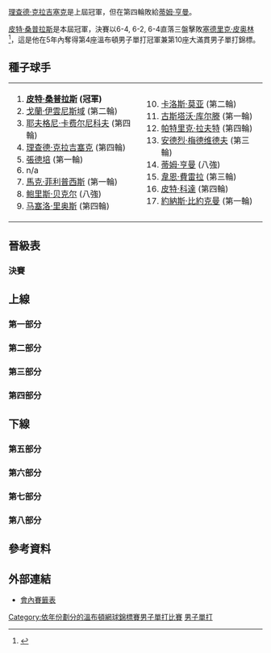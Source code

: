 {{noteTA
|G1=Tennis
|1=zh-hans:轮;zh-hant:圈
|2=zh-hans:半区;zh-hant:半部;
|3=zh-hans:半决赛;zh-hk:準決賽;zh-tw:四強;
|4=zh-hans:半準决赛;zh-hk:半準決賽;zh-tw:八強;
|5=zh-hans:温布尔登;zh-hk:溫布頓;zh-tw:溫布頓;}}

{{GrandSlamEvents|1997|溫布頓網球錦標賽|
 | defchamp = {{flagicon|NED}} [[理查德·克拉吉塞克|理查德·克拉吉塞克]]
 | champ = {{flagicon|USA}} [[皮特·桑普拉斯|皮特·桑普拉斯]]
 | runner = {{flagicon|FRA}} [[塞德里克·皮奥林|塞德里克·皮奥林]]
 | score = 6-4, 6-2, 6-4}}

{{main|1997年溫布爾登網球錦標賽}}

[[理查德·克拉吉塞克|理查德·克拉吉塞克]]是上屆冠軍，但在第四輪敗給[[蒂姆·亨曼|蒂姆·亨曼]]。

[[皮特·桑普拉斯|皮特·桑普拉斯]]是本屆冠軍，決賽以6-4, 6-2, 6-4直落三盤擊敗[[塞德里克·皮奥林|塞德里克·皮奥林]]<ref>{{Cite web |url=http://www.nytimes.com/1997/07/07/sports/sampras-s-fourth-wimbledon-crown-is-a-breeze.html |title=Sampras's Fourth Wimbledon Crown Is a Breeze - The New York Times<!-- 机器人生成的标题 --> |accessdate=2010-04-23 |archive-date=2020-11-26 |archive-url=https://web.archive.org/web/20201126175150/https://www.nytimes.com/1997/07/07/sports/sampras-s-fourth-wimbledon-crown-is-a-breeze.html |dead-url=no }}</ref>，這是他在5年內奪得第4座溫布頓男子單打冠軍兼第10座大滿貫男子單打錦標。
		
==種子球手==
{|
|valign=top|
<ol>
<li> {{flagicon|USA}} '''[[皮特·桑普拉斯|皮特·桑普拉斯]] (冠軍)'''</li>
<li> {{flagicon|HRV}} [[戈蘭·伊雲尼斯域|戈蘭·伊雲尼斯域]] (第二輪)</li>
<li> {{flagicon|RUS}} [[耶夫格尼·卡费尔尼科夫|耶夫格尼·卡费尔尼科夫]] (第四輪)</li>
<li> {{flagicon|NLD}} [[理查德·克拉吉塞克|理查德·克拉吉塞克]] (第四輪)</li>
<li> {{flagicon|USA}} [[張德培|張德培]] (第一輪)</li>
<li> n/a </li>
<li> {{flagicon|AUS}} [[馬克·菲利普西斯|馬克·菲利普西斯]] (第一輪)</li>
<li> {{flagicon|DEU}} [[鲍里斯·贝克尔|鲍里斯·贝克尔]] (八強)</li>
<li> {{flagicon|CHL}} [[马塞洛·里奥斯|马塞洛·里奥斯]] (第四輪)</li>
</ol>
|valign=top|
<ol start=10>
<li> {{flagicon|ESP}} [[卡洛斯·莫亚|卡洛斯·莫亚]] (第二輪)</li>
<li> {{flagicon|BRA}} [[古斯塔沃·库尔滕|古斯塔沃·库尔滕]] (第一輪)</li>
<li> {{flagicon|AUS}} [[帕特里克·拉夫特|帕特里克·拉夫特]] (第四輪)</li>
<li> {{flagicon|UKR}} [[安德烈·梅德维德夫|安德烈·梅德维德夫]] (第三輪)</li>
<li> {{flagicon|GBR}} [[蒂姆·亨曼|蒂姆·亨曼]] (八強)</li>
<li> {{flagicon|ZAF}} [[韋恩·費雷拉|韋恩·費雷拉]] (第三輪)</li>
<li> {{flagicon|CZE}} [[皮特·科達|皮特·科達]] (第四輪)</li>
<li> {{flagicon|SWE}} [[約納斯·比約克曼|約納斯·比約克曼]] (第一輪)</li>
</ol>
|}
==晉級表==
{{Draw key}}
=== 決賽 ===
{{8TeamBracket-Tennis5
| RD1=八強
| RD2=四強
| RD3=決賽
| team-width=175
| RD3-team1={{flagicon|USA}} '''[[皮特·桑普拉斯|桑普拉斯]]'''
| RD3-seed1=1
| RD3-team2={{flagicon|FRA}} [[塞德里克·皮奥林|皮奥林]]
| RD3-seed2=
| RD3-score1-1='''6'''
| RD3-score2-1=4
| RD3-score1-2='''6'''
| RD3-score2-2=2
| RD3-score1-3='''6'''
| RD3-score2-3=4
| RD2-team1={{flagicon|USA}} '''[[皮特·桑普拉斯|桑普拉斯]]'''
| RD2-seed1=1
| RD2-team2={{flagicon|AUS}} [[托德·伍德布里奇|伍德布里奇]]
| RD2-seed2=
| RD2-score1-1='''6'''
| RD2-score2-1=2
| RD2-score1-2='''6'''
| RD2-score2-2=1
| RD2-score1-3='''7<sup>7</sup>'''
| RD2-score2-3=6<sup>3</sup>
| RD2-team3={{flagicon|DEU}} [[米夏埃尔·施蒂希|施蒂希]]
| RD2-seed3=
| RD2-team4={{flagicon|FRA}} '''[[塞德里克·皮奥林|皮奥林]]'''
| RD2-seed4=
| RD2-score3-1='''7'''
| RD2-score4-1=6
| RD2-score3-2=2
| RD2-score4-2='''6'''
| RD2-score3-3=1
| RD2-score4-3='''6'''
| RD2-score3-4='''7'''
| RD2-score4-4=5
| RD2-score3-5=4
| RD2-score4-5='''6'''
| RD1-team1={{flagicon|USA}} '''[[皮特·桑普拉斯|桑普拉斯]]'''
| RD1-seed1=1
| RD1-team2={{flagicon|DEU}} [[鲍里斯·贝克尔|贝克尔]]
| RD1-seed2=8
| RD1-score1-1='''6'''
| RD1-score2-1=1
| RD1-score1-2=6<sup>5</sup>
| RD1-score2-2='''7<sup>7</sup>'''
| RD1-score1-3='''6'''
| RD1-score2-3=1
| RD1-score1-4='''6'''
| RD1-score2-4=4
| RD1-team3={{flagicon|DEU}} [[尼古拉斯·基弗|基弗]]
| RD1-seed3=
| RD1-team4={{flagicon|AUS}} '''[[托德·伍德布里奇|伍德布里奇]]'''
| RD1-seed4=
| RD1-score3-1=6<sup>7</sup>
| RD1-score4-1='''7<sup>9</sup>'''
| RD1-score3-2='''6'''
| RD1-score4-2=2
| RD1-score3-3=0
| RD1-score4-3='''6'''
| RD1-score3-4=4
| RD1-score4-4='''6'''
| RD1-team5={{flagicon|DEU}} '''[[米夏埃尔·施蒂希|施蒂希]]'''
| RD1-seed5=
| RD1-team6={{flagicon|GBR}} [[蒂姆·亨曼|亨曼]]
| RD1-seed6=14
| RD1-score5-1='''6'''
| RD1-score6-1=3
| RD1-score5-2='''6'''
| RD1-score6-2=2
| RD1-score5-3='''6'''
| RD1-score6-3=4
| RD1-team7={{flagicon|GBR}} [[格雷格·鲁塞德斯基|鲁塞德斯基]]
| RD1-seed7=
| RD1-team8={{flagicon|FRA}} '''[[塞德里克·皮奥林|皮奥林]]'''
| RD1-seed8=
| RD1-score7-1=4
| RD1-score8-1='''6'''
| RD1-score7-2='''6'''
| RD1-score8-2=4
| RD1-score7-3=4
| RD1-score8-3='''6'''
| RD1-score7-4=3
| RD1-score8-4='''6'''
}}
==上線==
===第一部分===
{{16TeamBracket-Compact-Tennis5
| RD1=第一輪
| RD2=第二輪
| RD3=第三輪
| RD4=第四輪
| RD4-team01='''[[皮特·桑普拉斯|桑普拉斯]]'''
| RD4-seed01=1
| RD4-team02=[[皮特·科達|科達]]
| RD4-seed02=16
| RD4-score01-1='''6'''
| RD4-score02-1=4
| RD4-score01-2='''6'''
| RD4-score02-2=3
| RD4-score01-3=6<sup>8</sup>
| RD4-score02-3='''7<sup>10</sup>'''
| RD4-score01-4=6<sup>1</sup>
| RD4-score02-4='''7<sup>7</sup>'''
| RD4-score01-5='''6'''
| RD4-score02-5=4
| RD3-team01='''[[皮特·桑普拉斯|桑普拉斯]]'''
| RD3-seed01=1
| RD3-team02=[[Byron_Black|Black]]
| RD3-seed02=
| RD3-score01-1='''6'''
| RD3-score02-1=1
| RD3-score01-2='''6'''
| RD3-score02-2=2
| RD3-score01-3='''6'''
| RD3-score02-3=2
| RD3-team03=[[Alex_O'Brien|O'Brien]]
| RD3-seed03=
| RD3-team04='''[[皮特·科達|科達]]'''
| RD3-seed04=16
| RD3-score03-1=3
| RD3-score04-1='''6'''
| RD3-score03-2='''6'''
| RD3-score04-2=4
| RD3-score03-3=3
| RD3-score04-3='''6'''
| RD3-score03-4='''7<sup>7</sup>'''
| RD3-score04-4=6<sup>1</sup>
| RD3-score03-5=4
| RD3-score04-5='''6'''
| RD2-team01='''[[皮特·桑普拉斯|桑普拉斯]]'''
| RD2-seed01=1
| RD2-team02=[[Hendrik_Dreekmann|Dreekmann]]
| RD2-seed02=
| RD2-score01-1='''7<sup>7</sup>'''
| RD2-score02-1=6<sup>2</sup>
| RD2-score01-2='''7'''
| RD2-score02-2=5
| RD2-score01-3='''7'''
| RD2-score02-3=5
| RD2-team03=[[Danny_Sapsford|Sapsford]]
| RD2-seed03=WC
| RD2-team04='''[[Byron_Black|Black]]'''
| RD2-seed04=
| RD2-score03-1=2
| RD2-score04-1='''6'''
| RD2-score03-2=5
| RD2-score04-2='''7'''
| RD2-score03-3=2
| RD2-score04-3='''6'''
| RD2-team05='''[[Alex_O'Brien|O'Brien]]'''
| RD2-seed05=
| RD2-team06=[[Neville_Godwin|Godwin]]
| RD2-seed06=
| RD2-score05-1='''6'''
| RD2-score06-1=3
| RD2-score05-2='''6'''
| RD2-score06-2=3
| RD2-score05-3=6<sup>6</sup>
| RD2-score06-3='''7<sup>8</sup>'''
| RD2-score05-4='''7<sup>7</sup>'''
| RD2-score06-4=6<sup>5</sup>
| RD2-team07=[[Marc_Rosset|Rosset]]
| RD2-seed07=
| RD2-team08='''[[皮特·科達|科達]]'''
| RD2-seed08=16
| RD2-score07-1=3
| RD2-score08-1='''6'''
| RD2-score07-2=0
| RD2-score08-2='''6'''
| RD2-score07-3=6<sup>8</sup>
| RD2-score08-3='''7<sup>10</sup>'''
| RD1-team01={{flagicon|USA}} '''[[皮特·桑普拉斯|桑普拉斯]]'''
| RD1-seed01=1
| RD1-team02={{flagicon|SWE}} [[Mikael_Tillström|Tillström]]
| RD1-seed02=
| RD1-score01-1='''6'''
| RD1-score02-1=4
| RD1-score01-2='''6'''
| RD1-score02-2=4
| RD1-score01-3='''6'''
| RD1-score02-3=2
| RD1-team03={{flagicon|DEU}} '''[[Hendrik_Dreekmann|Dreekmann]]'''
| RD1-seed03=
| RD1-team04={{flagicon|SWE}} [[Patrik_Fredriksson|Fredriksson]]
| RD1-seed04=
| RD1-score03-1='''6'''
| RD1-score04-1=3
| RD1-score03-2='''6'''
| RD1-score04-2=4
| RD1-score03-3='''6'''
| RD1-score04-3=3
| RD1-team05={{flagicon|GBR}} '''[[Danny_Sapsford|Sapsford]]'''
| RD1-seed05=WC
| RD1-team06={{flagicon|VEN}} [[Nicolas_Pereira|Pereira]]
| RD1-seed06=LL
| RD1-score05-1=3
| RD1-score06-1='''6'''
| RD1-score05-2='''6'''
| RD1-score06-2=2
| RD1-score05-3='''7<sup>7</sup>'''
| RD1-score06-3=6<sup>5</sup>
| RD1-score05-4='''6'''
| RD1-score06-4=3
| RD1-team07={{flagicon|ZWE}} '''[[Byron_Black|Black]]'''
| RD1-seed07=
| RD1-team08={{flagicon|AUS}} [[Pat_Cash|Cash]]
| RD1-seed08=Q
| RD1-score07-1=3
| RD1-score08-1='''6'''
| RD1-score07-2='''7<sup>7</sup>'''
| RD1-score08-2=6<sup>3</sup>
| RD1-score07-3='''6'''
| RD1-score08-3=4
| RD1-score07-4='''6'''
| RD1-score08-4=4
| RD1-team09={{flagicon|SWE}} [[Henrik_Holm|Holm]]
| RD1-seed09=
| RD1-team10={{flagicon|USA}} '''[[Alex_O'Brien|O'Brien]]'''
| RD1-seed10=
| RD1-score09-1=6<sup>5</sup>
| RD1-score10-1='''7<sup>7</sup>'''
| RD1-score09-2=4
| RD1-score10-2='''6'''
| RD1-score09-3=6<sup>4</sup>
| RD1-score10-3='''7<sup>7</sup>'''
| RD1-team11={{flagicon|ZAF}} '''[[Neville_Godwin|Godwin]]'''
| RD1-seed11=
| RD1-team12={{flagicon|NLD}} [[Hendrik_Jan_Davids|Davids]]
| RD1-seed12=Q
| RD1-score11-1='''7'''
| RD1-score12-1=5
| RD1-score11-2='''7<sup>7</sup>'''
| RD1-score12-2=6<sup>2</sup>
| RD1-score11-3='''6'''
| RD1-score12-3=3
| RD1-team13={{flagicon|CHE}} '''[[Marc_Rosset|Rosset]]'''
| RD1-seed13=
| RD1-team14={{flagicon|SVK}} [[Karol_Kučera|Kučera]]
| RD1-seed14=
| RD1-score13-1='''7'''
| RD1-score14-1=5
| RD1-score13-2='''6'''
| RD1-score14-2=2
| RD1-score13-3='''6'''
| RD1-score14-3=3
| RD1-team15={{flagicon|URY}} [[Marcelo_Filippini|Filippini]]
| RD1-seed15=
| RD1-team16={{flagicon|CZE}} '''[[皮特·科達|科達]]'''
| RD1-seed16=16
| RD1-score15-1='''6'''
| RD1-score16-1=4
| RD1-score15-2=6<sup>4</sup>
| RD1-score16-2='''7<sup>7</sup>'''
| RD1-score15-3=1
| RD1-score16-3='''6'''
| RD1-score15-4=4
| RD1-score16-4='''6'''
}}
===第二部分===
{{16TeamBracket-Compact-Tennis5
| RD1=第一輪
| RD2=第二輪
| RD3=第三輪
| RD4=第四輪
| RD4-team01=[[马塞洛·里奥斯|里奥斯]]
| RD4-seed01=9
| RD4-team02='''[[鲍里斯·贝克尔|贝克尔]]'''
| RD4-seed02=8
| RD4-score01-1=2
| RD4-score02-1='''6'''
| RD4-score01-2=2
| RD4-score02-2='''6'''
| RD4-score01-3=6<sup>5</sup>
| RD4-score02-3='''7<sup>7</sup>'''
| RD3-team01='''[[马塞洛·里奥斯|里奥斯]]'''
| RD3-seed01=9
| RD3-team02=[[John_van_Lottum|van Lottum]]
| RD3-seed02=Q
| RD3-score01-1='''7<sup>7</sup>'''
| RD3-score02-1=6<sup>4</sup>
| RD3-score01-2='''6'''
| RD3-score02-2=3
| RD3-score01-3=6<sup>5</sup>
| RD3-score02-3='''7<sup>7</sup>'''
| RD3-score01-4='''6'''
| RD3-score02-4=4
| RD3-team03=[[Mark_Petchey|Petchey]]
| RD3-seed03=WC
| RD3-team04='''[[鲍里斯·贝克尔|贝克尔]]'''
| RD3-seed04=8
| RD3-score03-1=3
| RD3-score04-1='''6'''
| RD3-score03-2=3
| RD3-score04-2='''6'''
| RD3-score03-3=2
| RD3-score04-3='''6'''
| RD2-team01='''[[马塞洛·里奥斯|里奥斯]]'''
| RD2-seed01=9
| RD2-team02=[[Dennis_van_Scheppingen|van Scheppingen]]
| RD2-seed02=
| RD2-score01-1='''6'''
| RD2-score02-1=2
| RD2-score01-2='''6'''
| RD2-score02-2=3
| RD2-score01-3=6<sup>1</sup>
| RD2-score02-3='''7<sup>7</sup>'''
| RD2-score01-4='''7<sup>9</sup>'''
| RD2-score02-4=6<sup>7</sup>
| RD2-team03='''[[John_van_Lottum|van Lottum]]'''
| RD2-seed03=Q
| RD2-team04=[[Renzo_Furlan|Furlan]]
| RD2-seed04=
| RD2-score03-1='''6'''
| RD2-score04-1=3
| RD2-score03-2='''6'''
| RD2-score04-2=3
| RD2-score03-3='''6'''
| RD2-score04-3=3
| RD2-team05=[[托米·哈斯|哈斯]]
| RD2-seed05=
| RD2-team06='''[[Mark_Petchey|Petchey]]'''
| RD2-seed06=WC
| RD2-score05-1=6<sup>4</sup>
| RD2-score06-1='''7<sup>7</sup>'''
| RD2-score05-2=4
| RD2-score06-2='''6'''
| RD2-score05-3=2
| RD2-score06-3='''6'''
| RD2-team07=[[托马斯·约翰松|约翰松]]
| RD2-seed07=
| RD2-team08='''[[鲍里斯·贝克尔|贝克尔]]'''
| RD2-seed08=8
| RD2-score07-1=1
| RD2-score08-1='''6'''
| RD2-score07-2=4
| RD2-score08-2='''6'''
| RD2-score07-3=4
| RD2-score08-3='''6'''
| RD1-team01={{flagicon|CHL}} '''[[马塞洛·里奥斯|里奥斯]]'''
| RD1-seed01=9
| RD1-team02={{flagicon|IND}} [[Mahesh_Bhupathi|Bhupathi]]
| RD1-seed02=Q
| RD1-score01-1='''6'''
| RD1-score02-1=4
| RD1-score01-2='''6'''
| RD1-score02-2=4
| RD1-score01-3='''6'''
| RD1-score02-3=3
| RD1-team03={{flagicon|NLD}} '''[[Dennis_van_Scheppingen|van Scheppingen]]'''
| RD1-seed03=
| RD1-team04={{flagicon|AUS}} [[Richard_Fromberg|Fromberg]]
| RD1-seed04=
| RD1-score03-1=5
| RD1-score04-1='''7'''
| RD1-score03-2='''6'''
| RD1-score04-2=4
| RD1-score03-3=3
| RD1-score04-3='''6'''
| RD1-score03-4='''6'''
| RD1-score04-4=1
| RD1-score03-5='''6'''
| RD1-score04-5=4
| RD1-team05={{flagicon|BGR}} [[Orlin_Stanoytchev|Stanoytchev]]
| RD1-seed05=
| RD1-team06={{flagicon|NLD}} '''[[John_van_Lottum|van Lottum]]'''
| RD1-seed06=Q
| RD1-score05-1='''6'''
| RD1-score06-1=3
| RD1-score05-2='''6'''
| RD1-score06-2=2
| RD1-score05-3=3
| RD1-score06-3='''6'''
| RD1-score05-4=1
| RD1-score06-4='''6'''
| RD1-score05-5=3
| RD1-score06-5='''6'''
| RD1-team07={{flagicon|NLD}} [[Jan_Siemerink|Siemerink]]
| RD1-seed07=
| RD1-team08={{flagicon|ITA}} '''[[Renzo_Furlan|Furlan]]'''
| RD1-seed08=
| RD1-score07-1='''7<sup>7</sup>'''
| RD1-score08-1=6<sup>5</sup>
| RD1-score07-2='''7<sup>7</sup>'''
| RD1-score08-2=6<sup>4</sup>
| RD1-score07-3=4
| RD1-score08-3='''6'''
| RD1-score07-4=4
| RD1-score08-4='''6'''
| RD1-score07-5=4
| RD1-score08-5='''6'''
| RD1-team09={{flagicon|NOR}} [[Christian_Ruud|Ruud]]
| RD1-seed09=
| RD1-team10={{flagicon|DEU}} '''[[托米·哈斯|哈斯]]'''
| RD1-seed10=
| RD1-score09-1=2
| RD1-score10-1='''6'''
| RD1-score09-2=1
| RD1-score10-2='''6'''
| RD1-score09-3=2
| RD1-score10-3='''6'''
| RD1-team11={{flagicon|GBR}} '''[[Mark_Petchey|Petchey]]'''
| RD1-seed11=WC
| RD1-team12={{flagicon|SVK}} [[Ján_Krošlák|Krošlák]]
| RD1-seed12=
| RD1-score11-1='''6'''
| RD1-score12-1=1
| RD1-score11-2='''6'''
| RD1-score12-2=2
| RD1-score11-3='''6'''
| RD1-score12-3=1
| RD1-team13={{flagicon|SVK}} [[Dominik_Hrbatý|Hrbatý]]
| RD1-seed13=
| RD1-team14={{flagicon|SWE}} '''[[托马斯·约翰松|约翰松]]'''
| RD1-seed14=
| RD1-score13-1=5
| RD1-score14-1='''7'''
| RD1-score13-2=3
| RD1-score14-2='''6'''
| RD1-score13-3=1
| RD1-score14-3='''6'''
| RD1-team15={{flagicon|ESP}} [[Marcos_Aurelio_Gorriz|Gorriz]]
| RD1-seed15=
| RD1-team16={{flagicon|DEU}} '''[[鲍里斯·贝克尔|贝克尔]]'''
| RD1-seed16=8
| RD1-score15-1=3
| RD1-score16-1='''6'''
| RD1-score15-2=2
| RD1-score16-2='''6'''
| RD1-score15-3=3
| RD1-score16-3='''6'''
}}
===第三部分===
{{16TeamBracket-Compact-Tennis5
| RD1=第一輪
| RD2=第二輪
| RD3=第三輪
| RD4=第四輪
| RD4-team01=[[耶夫格尼·卡费尔尼科夫|卡费尔尼科夫]]
| RD4-seed01=3
| RD4-team02='''[[尼古拉斯·基弗|基弗]]'''
| RD4-seed02=
| RD4-score01-1=2
| RD4-score02-1='''6'''
| RD4-score01-2=5
| RD4-score02-2='''7'''
| RD4-score01-3='''6'''
| RD4-score02-3=2
| RD4-score01-4=1
| RD4-score02-4='''6'''
| RD3-team01='''[[耶夫格尼·卡费尔尼科夫|卡费尔尼科夫]]'''
| RD3-seed01=3
| RD3-team02=[[Jason_Stoltenberg|Stoltenberg]]
| RD3-seed02=
| RD3-score01-1='''6'''
| RD3-score02-1=3
| RD3-score01-2='''7<sup>7</sup>'''
| RD3-score02-2=6<sup>4</sup>
| RD3-score01-3=4
| RD3-score02-3='''6'''
| RD3-score01-4='''6'''
| RD3-score02-4=3
| RD3-team03='''[[尼古拉斯·基弗|基弗]]'''
| RD3-seed03=
| RD3-team04=[[安德烈·梅德维德夫|梅德维德夫]]
| RD3-seed04=13
| RD3-score03-1='''6'''
| RD3-score04-1=4
| RD3-score03-2='''6'''
| RD3-score04-2=2
| RD3-score03-3=6<sup>2</sup>
| RD3-score04-3='''7<sup>7</sup>'''
| RD3-score03-4='''6'''
| RD3-score04-4=4
| RD2-team01='''[[耶夫格尼·卡费尔尼科夫|卡费尔尼科夫]]'''
| RD2-seed01=3
| RD2-team02=[[Javier_Sánchez|Sánchez]]
| RD2-seed02=
| RD2-score01-1='''6'''
| RD2-score02-1=2
| RD2-score01-2=4
| RD2-score02-2='''6'''
| RD2-score01-3='''6'''
| RD2-score02-3=3
| RD2-score01-4='''6'''
| RD2-score02-4=4
| RD2-team03=[[Nicklas_Kulti|Kulti]]
| RD2-seed03=
| RD2-team04='''[[Jason_Stoltenberg|Stoltenberg]]'''
| RD2-seed04=
| RD2-score03-1=2
| RD2-score04-1='''6'''
| RD2-score03-2='''6'''
| RD2-score04-2=3
| RD2-score03-3=2
| RD2-score04-3='''6'''
| RD2-score03-4=3
| RD2-score04-4='''6'''
| RD2-team05=[[Patrick_Baur|Baur]]
| RD2-seed05=Q
| RD2-team06='''[[尼古拉斯·基弗|基弗]]'''
| RD2-seed06=
| RD2-score05-1=5
| RD2-score06-1='''7'''
| RD2-score05-2=6<sup>2</sup>
| RD2-score06-2='''7<sup>7</sup>'''
| RD2-score05-3=1
| RD2-score06-3='''6'''
| RD2-team07=[[Sargis_Sargsian|Sargsian]]
| RD2-seed07=
| RD2-team08='''[[安德烈·梅德维德夫|梅德维德夫]]'''
| RD2-seed08=13
| RD2-score07-1=1
| RD2-score08-1='''6'''
| RD2-score07-2=4
| RD2-score08-2='''6'''
| RD2-score07-3=5
| RD2-score08-3='''7'''
| RD1-team01={{flagicon|RUS}} '''[[耶夫格尼·卡费尔尼科夫|卡费尔尼科夫]]'''
| RD1-seed01=3
| RD1-team02={{flagicon|CRI}} [[Juan_Antonio_Marín|Marín]]
| RD1-seed02=
| RD1-score01-1='''6'''
| RD1-score02-1=4
| RD1-score01-2='''6'''
| RD1-score02-2=2
| RD1-score01-3='''6'''
| RD1-score02-3=0
| RD1-team03={{flagicon|AUS}} [[Michael_Tebbutt|Tebbutt]]
| RD1-seed03=Q
| RD1-team04={{flagicon|ESP}} '''[[Javier_Sánchez|Sánchez]]'''
| RD1-seed04=
| RD1-score03-1='''6'''
| RD1-score04-1=3
| RD1-score03-2='''6'''
| RD1-score04-2=4
| RD1-score03-3=4
| RD1-score04-3='''6'''
| RD1-score03-4=5
| RD1-score04-4='''7'''
| RD1-score03-5=12
| RD1-score04-5='''14'''
| RD1-team05={{flagicon|SWE}} '''[[Nicklas_Kulti|Kulti]]'''
| RD1-seed05=
| RD1-team06={{flagicon|DEU}} [[Martin_Sinner|Sinner]]
| RD1-seed06=
| RD1-score05-1='''7<sup>7</sup>'''
| RD1-score06-1=6<sup>3</sup>
| RD1-score05-2='''6'''
| RD1-score06-2=2
| RD1-score05-3='''6'''
| RD1-score06-3=3
| RD1-team07={{flagicon|ESP}} [[Oscar_Burrieza|Burrieza]]
| RD1-seed07=Q
| RD1-team08={{flagicon|AUS}} '''[[Jason_Stoltenberg|Stoltenberg]]'''
| RD1-seed08=
| RD1-score07-1=3
| RD1-score08-1='''6'''
| RD1-score07-2=4
| RD1-score08-2='''6'''
| RD1-score07-3=3
| RD1-score08-3='''6'''
| RD1-team09={{flagicon|USA}} [[Jeff_Salzenstein|Salzenstein]]
| RD1-seed09=Q
| RD1-team10={{flagicon|DEU}} '''[[Patrick_Baur|Baur]]'''
| RD1-seed10=Q
| RD1-score09-1=6<sup>5</sup>
| RD1-score10-1='''7<sup>7</sup>'''
| RD1-score09-2='''6'''
| RD1-score10-2=3
| RD1-score09-3='''6'''
| RD1-score10-3=3
| RD1-score09-4=4
| RD1-score10-4='''6'''
| RD1-score09-5=7
| RD1-score10-5='''9'''
| RD1-team11={{flagicon|RUS}} [[Alexander_Vladimirovich_Volkov|Volkov]]
| RD1-seed11=
| RD1-team12={{flagicon|DEU}} '''[[尼古拉斯·基弗|基弗]]'''
| RD1-seed12=
| RD1-score11-1=4
| RD1-score12-1='''6'''
| RD1-score11-2=4
| RD1-score12-2='''6'''
| RD1-score11-3=2
| RD1-score12-3='''6'''
| RD1-team13={{flagicon|ARM}} '''[[Sargis_Sargsian|Sargsian]]'''
| RD1-seed13=
| RD1-team14={{flagicon|BEL}} [[Johan_Van_Herck|Van Herck]]
| RD1-seed14=
| RD1-score13-1='''7<sup>7</sup>'''
| RD1-score14-1=6<sup>4</sup>
| RD1-score13-2='''6'''
| RD1-score14-2=2
| RD1-score13-3='''6'''
| RD1-score14-3=4
| RD1-team15={{flagicon|FRA}} [[Fabrice_Santoro|Santoro]]
| RD1-seed15=
| RD1-team16={{flagicon|UKR}} '''[[安德烈·梅德维德夫|梅德维德夫]]'''
| RD1-seed16=13
| RD1-score15-1=2
| RD1-score16-1='''6'''
| RD1-score15-2=3
| RD1-score16-2='''6'''
| RD1-score15-3=4
| RD1-score16-3='''6'''
}}
===第四部分===
{{16TeamBracket-Compact-Tennis5
| RD1=第一輪
| RD2=第二輪
| RD3=第三輪
| RD4=第四輪
| RD4-team01=[[帕特里克·拉夫特|拉夫特]]
| RD4-seed01=12
| RD4-team02='''[[托德·伍德布里奇|伍德布里奇]]'''
| RD4-seed02=
| RD4-score01-1='''7<sup>7</sup>'''
| RD4-score02-1=6<sup>2</sup>
| RD4-score01-2=4
| RD4-score02-2='''6'''
| RD4-score01-3=6<sup>6</sup>
| RD4-score02-3='''7<sup>8</sup>'''
| RD4-score01-4=3
| RD4-score02-4='''6'''
| RD3-team01='''[[帕特里克·拉夫特|拉夫特]]'''
| RD3-seed01=12
| RD3-team02=[[Christophe_Van_Garsse|Van Garsse]]
| RD3-seed02=Q
| RD3-score01-1='''7'''
| RD3-score02-1=5
| RD3-score01-2='''6'''
| RD3-score02-2=4
| RD3-score01-3=4
| RD3-score02-3='''6'''
| RD3-score01-4='''6'''
| RD3-score02-4=3
| RD3-team03=[[Alex_Radulescu|Radulescu]]
| RD3-seed03=
| RD3-team04='''[[托德·伍德布里奇|伍德布里奇]]'''
| RD3-seed04=
| RD3-score03-1=4
| RD3-score04-1='''6'''
| RD3-score03-2=4
| RD3-score04-2='''6'''
| RD3-score03-3=4
| RD3-score04-3='''6'''
| RD2-team01='''[[帕特里克·拉夫特|拉夫特]]'''
| RD2-seed01=12
| RD2-team02=[[Jens_Knippschild|Knippschild]]
| RD2-seed02=
| RD2-score01-1='''6'''
| RD2-score02-1=3
| RD2-score01-2=4
| RD2-score02-2='''6'''
| RD2-score01-3='''6'''
| RD2-score02-3=3
| RD2-score01-4='''6'''
| RD2-score02-4=0
| RD2-team03='''[[Christophe_Van_Garsse|Van Garsse]]'''
| RD2-seed03=Q
| RD2-team04=[[Magnus_Gustafsson|Gustafsson]]
| RD2-seed04=
| RD2-score03-1='''6'''
| RD2-score04-1=4
| RD2-score03-2='''6'''
| RD2-score04-2=4
| RD2-score03-3='''6'''
| RD2-score04-3=1
| RD2-team05='''[[Alex_Radulescu|Radulescu]]'''
| RD2-seed05=
| RD2-team06=[[Marzio_Martelli|Martelli]]
| RD2-seed06=
| RD2-score05-1='''6'''
| RD2-score06-1=3
| RD2-score05-2='''7'''
| RD2-score06-2=5
| RD2-score05-3='''6'''
| RD2-score06-3=4
| RD2-team07=[[Marcos_Ondruska|Ondruska]]
| RD2-seed07=
| RD2-team08='''[[托德·伍德布里奇|伍德布里奇]]'''
| RD2-seed08=
| RD2-score07-1=5
| RD2-score08-1='''7'''
| RD2-score07-2=1
| RD2-score08-2='''6'''
| RD2-score07-3=6<sup>3</sup>
| RD2-score08-3='''7<sup>7</sup>'''
| RD1-team01={{flagicon|AUS}} '''[[帕特里克·拉夫特|拉夫特]]'''
| RD1-seed01=12
| RD1-team02={{flagicon|ZAF}} [[Grant_Stafford|Stafford]]
| RD1-seed02=
| RD1-score01-1=2
| RD1-score02-1='''6'''
| RD1-score01-2=4
| RD1-score02-2='''6'''
| RD1-score01-3='''6'''
| RD1-score02-3=3
| RD1-score01-4='''6'''
| RD1-score02-4=2
| RD1-score01-5='''6'''
| RD1-score02-5=2
| RD1-team03={{flagicon|USA}} [[Wade_Mcguire|Mcguire]]
| RD1-seed03=Q
| RD1-team04={{flagicon|DEU}} '''[[Jens_Knippschild|Knippschild]]'''
| RD1-seed04=
| RD1-score03-1=4
| RD1-score04-1='''6'''
| RD1-score03-2=4
| RD1-score04-2='''6'''
| RD1-score03-3=4
| RD1-score04-3='''6'''
| RD1-team05={{flagicon|BEL}} '''[[Christophe_Van_Garsse|Van Garsse]]'''
| RD1-seed05=Q
| RD1-team06={{flagicon|GBR}} [[Nick_Weal|Weal]]
| RD1-seed06=WC
| RD1-score05-1='''6'''
| RD1-score06-1=1
| RD1-score05-2='''7<sup>7</sup>'''
| RD1-score06-2=6<sup>4</sup>
| RD1-score05-3='''7<sup>7</sup>'''
| RD1-score06-3=6<sup>3</sup>
| RD1-team07={{flagicon|SWE}} '''[[Magnus_Gustafsson|Gustafsson]]'''
| RD1-seed07=
| RD1-team08={{flagicon|USA}} [[Vincent_Spadea|Spadea]]
| RD1-seed08=
| RD1-score07-1='''6'''
| RD1-score08-1=2
| RD1-score07-2='''6'''
| RD1-score08-2=1
| RD1-score07-3='''6'''
| RD1-score08-3=3
| RD1-team09={{flagicon|ROU}} [[Adrian_Voinea|Voinea]]
| RD1-seed09=
| RD1-team10={{flagicon|DEU}} '''[[Alex_Radulescu|Radulescu]]'''
| RD1-seed10=
| RD1-score09-1=6<sup>5</sup>
| RD1-score10-1='''7<sup>7</sup>'''
| RD1-score09-2='''6'''
| RD1-score10-2=3
| RD1-score09-3=1
| RD1-score10-3='''6'''
| RD1-score09-4='''6'''
| RD1-score10-4=3
| RD1-score09-5=4
| RD1-score10-5='''6'''
| RD1-team11={{flagicon|ITA}} '''[[Marzio_Martelli|Martelli]]'''
| RD1-seed11=
| RD1-team12={{flagicon|DEU}} [[Bernd_Karbacher|Karbacher]]
| RD1-seed12=
| RD1-score11-1='''6'''
| RD1-score12-1=4
| RD1-score11-2='''6'''
| RD1-score12-2=3
| RD1-score11-3='''6'''
| RD1-score12-3=1
| RD1-team13={{flagicon|NLD}} [[Sjeng_Schalken|Schalken]]
| RD1-seed13=
| RD1-team14={{flagicon|ZAF}} '''[[Marcos_Ondruska|Ondruska]]'''
| RD1-seed14=
| RD1-score13-1='''6'''
| RD1-score14-1=3
| RD1-score13-2=5
| RD1-score14-2='''7'''
| RD1-score13-3=0
| RD1-score14-3='''6'''
| RD1-score13-4='''1'''
| RD1-score14-4=0
| RD1-score13-5=r
| RD1-team15={{flagicon|AUS}} '''[[托德·伍德布里奇|伍德布里奇]]'''
| RD1-seed15=
| RD1-team16={{flagicon|USA}} [[張德培|張]]
| RD1-seed16=5
| RD1-score15-1='''7<sup>7</sup>'''
| RD1-score16-1=6<sup>5</sup>
| RD1-score15-2=3
| RD1-score16-2='''6'''
| RD1-score15-3='''6'''
| RD1-score16-3=2
| RD1-score15-4=3
| RD1-score16-4='''6'''
| RD1-score15-5='''8'''
| RD1-score16-5=6
}}
==下線==
===第五部分===
{{16TeamBracket-Compact-Tennis5
| RD1=第一輪
| RD2=第二輪
| RD3=第三輪
| RD4=第四輪
| RD4-team01=[[馬克·伍德福德|伍德福德]]
| RD4-seed01=
| RD4-team02='''[[米夏埃尔·施蒂希|施蒂希]]'''
| RD4-seed02=
| RD4-score01-1=4
| RD4-score02-1='''6'''
| RD4-score01-2='''7<sup>7</sup>'''
| RD4-score02-2=6<sup>3</sup>
| RD4-score01-3=3
| RD4-score02-3='''6'''
| RD4-score01-4=5
| RD4-score02-4='''7'''
| RD3-team01='''[[馬克·伍德福德|伍德福德]]'''
| RD3-seed01=
| RD3-team02=[[阿诺·克莱芒|克莱門特]]
| RD3-seed02=Q
| RD3-score01-1='''6'''
| RD3-score02-1=2
| RD3-score01-2='''6'''
| RD3-score02-2=3
| RD3-score01-3='''6'''
| RD3-score02-3=3
| RD3-team03=[[Sandon_Stolle|Stolle]]
| RD3-seed03=
| RD3-team04='''[[米夏埃尔·施蒂希|施蒂希]]'''
| RD3-seed04=
| RD3-score03-1=3
| RD3-score04-1='''6'''
| RD3-score03-2='''7<sup>7</sup>'''
| RD3-score04-2=6<sup>5</sup>
| RD3-score03-3=2
| RD3-score04-3='''6'''
| RD3-score03-4=6<sup>4</sup>
| RD3-score04-4='''7<sup>7</sup>'''
| RD2-team01=[[Chris_Wilkinson|Wilkinson]]
| RD2-seed01=WC
| RD2-team02='''[[馬克·伍德福德|伍德福德]]'''
| RD2-seed02=
| RD2-score01-1='''7'''
| RD2-score02-1=5
| RD2-score01-2='''7'''
| RD2-score02-2=5
| RD2-score01-3=2
| RD2-score02-3='''6'''
| RD2-score01-4=4
| RD2-score02-4='''6'''
| RD2-score01-5=1
| RD2-score02-5='''6'''
| RD2-team03='''[[阿诺·克莱芒|克莱門特]]'''
| RD2-seed03=Q
| RD2-team04=[[Martin_Lee|Lee]]
| RD2-seed04=WC
| RD2-score03-1=4
| RD2-score04-1='''6'''
| RD2-score03-2='''6'''
| RD2-score04-2=2
| RD2-score03-3='''6'''
| RD2-score04-3=3
| RD2-score03-4='''6'''
| RD2-score04-4=4
| RD2-team05=[[Emilio_Benfele_Alvarez|Benfele Alvarez]]
| RD2-seed05=
| RD2-team06='''[[Sandon_Stolle|Stolle]]'''
| RD2-seed06=
| RD2-score05-1=4
| RD2-score06-1='''6'''
| RD2-score05-2=4
| RD2-score06-2='''6'''
| RD2-score05-3=4
| RD2-score06-3='''6'''
| RD2-team07='''[[米夏埃尔·施蒂希|施蒂希]]'''
| RD2-seed07=
| RD2-team08=[[Justin_Gimelstob|Gimelstob]]
| RD2-seed08=
| RD2-score07-1='''7'''
| RD2-score08-1=5
| RD2-score07-2='''6'''
| RD2-score08-2=1
| RD2-score07-3='''6'''
| RD2-score08-3=1
| RD1-team01={{flagicon|SWE}} [[約納斯·比約克曼|比約克曼]]
| RD1-seed01=17
| RD1-team02={{flagicon|GBR}} '''[[Chris_Wilkinson|Wilkinson]]'''
| RD1-seed02=WC
| RD1-score01-1=6<sup>5</sup>
| RD1-score02-1='''7<sup>7</sup>'''
| RD1-score01-2='''6'''
| RD1-score02-2=0
| RD1-score01-3='''7'''
| RD1-score02-3=5
| RD1-score01-4=3
| RD1-score02-4='''6'''
| RD1-score01-5=4
| RD1-score02-5='''6'''
| RD1-team03={{flagicon|AUS}} '''[[馬克·伍德福德|伍德福德]]'''
| RD1-seed03=
| RD1-team04={{flagicon|IND}} [[Leander_Paes|Paes]]
| RD1-seed04=
| RD1-score03-1='''6'''
| RD1-score04-1=3
| RD1-score03-2='''7'''
| RD1-score04-2=5
| RD1-score03-3='''6'''
| RD1-score04-3=4
| RD1-team05={{flagicon|FRA}} '''[[阿诺·克莱芒|克莱門特]]'''
| RD1-seed05=Q
| RD1-team06={{flagicon|GBR}} [[Luke_Milligan|Milligan]]
| RD1-seed06=WC
| RD1-score05-1=2
| RD1-score06-1='''6'''
| RD1-score05-2='''7<sup>7</sup>'''
| RD1-score06-2=6<sup>1</sup>
| RD1-score05-3='''7'''
| RD1-score06-3=5
| RD1-score05-4='''6'''
| RD1-score06-4=2
| RD1-team07={{flagicon|PRT}} [[Nuno_Marques|Marques]]
| RD1-seed07=
| RD1-team08={{flagicon|GBR}} '''[[Martin_Lee|Lee]]'''
| RD1-seed08=WC
| RD1-score07-1=5
| RD1-score08-1='''7'''
| RD1-score07-2=3
| RD1-score08-2='''6'''
| RD1-score07-3=3
| RD1-score08-3='''6'''
| RD1-team09={{flagicon|DNK}} [[Kenneth_Carlsen|Carlsen]]
| RD1-seed09=
| RD1-team10={{flagicon|ESP}} '''[[Emilio_Benfele_Alvarez|Benfele Alvarez]]'''
| RD1-seed10=
| RD1-score09-1='''7<sup>7</sup>'''
| RD1-score10-1=6<sup>4</sup>
| RD1-score09-2='''6'''
| RD1-score10-2=3
| RD1-score09-3=4
| RD1-score10-3='''6'''
| RD1-score09-4=1
| RD1-score10-4='''6'''
| RD1-score09-5=2
| RD1-score10-5='''6'''
| RD1-team11={{flagicon|AUS}} '''[[Sandon_Stolle|Stolle]]'''
| RD1-seed11=
| RD1-team12={{flagicon|USA}} [[Chris_Woodruff|Woodruff]]
| RD1-seed12=
| RD1-score11-1='''6'''
| RD1-score12-1=2
| RD1-score11-2='''6'''
| RD1-score12-2=2
| RD1-score11-3='''6'''
| RD1-score12-3=4
| RD1-team13={{flagicon|DEU}} '''[[米夏埃尔·施蒂希|施蒂希]]'''
| RD1-seed13=
| RD1-team14={{flagicon|USA}} [[吉姆·考瑞爾|考瑞爾]]
| RD1-seed14=
| RD1-score13-1='''7<sup>7</sup>'''
| RD1-score14-1=6<sup>0</sup>
| RD1-score13-2='''7'''
| RD1-score14-2=5
| RD1-score13-3='''7<sup>7</sup>'''
| RD1-score14-3=6<sup>2</sup>
| RD1-team15={{flagicon|USA}} '''[[Justin_Gimelstob|Gimelstob]]'''
| RD1-seed15=
| RD1-team16={{flagicon|BRA}} [[古斯塔沃·库尔滕|库尔滕]]
| RD1-seed16=11
| RD1-score15-1='''6'''
| RD1-score16-1=3
| RD1-score15-2='''6'''
| RD1-score16-2=4
| RD1-score15-3=4
| RD1-score16-3='''6'''
| RD1-score15-4=1
| RD1-score16-4='''6'''
| RD1-score15-5='''6'''
| RD1-score16-5=4
}}
===第六部分===
{{16TeamBracket-Compact-Tennis5
| RD1=第一輪
| RD2=第二輪
| RD3=第三輪
| RD4=第四輪
| RD4-team01='''[[蒂姆·亨曼|亨曼]]'''
| RD4-seed01=14
| RD4-team02=[[理查德·克拉吉塞克|克拉吉塞克]]
| RD4-seed02=4
| RD4-score01-1='''7<sup>9</sup>'''
| RD4-score02-1=6<sup>7</sup>
| RD4-score01-2=6<sup>7</sup>
| RD4-score02-2='''7<sup>9</sup>'''
| RD4-score01-3='''7<sup>7</sup>'''
| RD4-score02-3=6<sup>5</sup>
| RD4-score01-4='''6'''
| RD4-score02-4=4
| RD3-team01='''[[蒂姆·亨曼|亨曼]]'''
| RD3-seed01=14
| RD3-team02=[[Paul_Haarhuis|Haarhuis]]
| RD3-seed02=
| RD3-score01-1=6<sup>7</sup>
| RD3-score02-1='''7<sup>9</sup>'''
| RD3-score01-2='''6'''
| RD3-score02-2=3
| RD3-score01-3='''6'''
| RD3-score02-3=2
| RD3-score01-4=4
| RD3-score02-4='''6'''
| RD3-score01-5='''14'''
| RD3-score02-5=12
| RD3-team03=[[David_Rikl|Rikl]]
| RD3-seed03=Q
| RD3-team04='''[[理查德·克拉吉塞克|克拉吉塞克]]'''
| RD3-seed04=4
| RD3-score03-1=4
| RD3-score04-1='''6'''
| RD3-score03-2=3
| RD3-score04-2='''6'''
| RD3-score03-3=5
| RD3-score04-3='''7'''
| RD2-team01='''[[蒂姆·亨曼|亨曼]]'''
| RD2-seed01=14
| RD2-team02=[[Jerome_Golmard|Golmard]]
| RD2-seed02=
| RD2-score01-1='''7<sup>7</sup>'''
| RD2-score02-1=6<sup>4</sup>
| RD2-score01-2='''6'''
| RD2-score02-2=3
| RD2-score01-3='''6'''
| RD2-score02-3=3
| RD2-team03=[[Todd_Larkham|Larkham]]
| RD2-seed03=Q
| RD2-team04='''[[Paul_Haarhuis|Haarhuis]]'''
| RD2-seed04=
| RD2-score03-1='''6'''
| RD2-score04-1=3
| RD2-score03-2=3
| RD2-score04-2='''6'''
| RD2-score03-3=1
| RD2-score04-3='''6'''
| RD2-score03-4=2
| RD2-score04-4='''6'''
| RD2-team05=[[Francisco_Clavet|Clavet]]
| RD2-seed05=
| RD2-team06='''[[David_Rikl|Rikl]]'''
| RD2-seed06=Q
| RD2-score05-1=4
| RD2-score06-1='''6'''
| RD2-score05-2=6<sup>5</sup>
| RD2-score06-2='''7<sup>7</sup>'''
| RD2-score05-3=4
| RD2-score06-3='''6'''
| RD2-team07=[[Andrei_Pavel|Pavel]]
| RD2-seed07=
| RD2-team08='''[[理查德·克拉吉塞克|克拉吉塞克]]'''
| RD2-seed08=4
| RD2-score07-1='''6'''
| RD2-score08-1=3
| RD2-score07-2=4
| RD2-score08-2='''6'''
| RD2-score07-3='''7<sup>7</sup>'''
| RD2-score08-3=6<sup>4</sup>
| RD2-score07-4=3
| RD2-score08-4='''6'''
| RD2-score07-5=3
| RD2-score08-5='''6'''
| RD1-team01={{flagicon|GBR}} '''[[蒂姆·亨曼|亨曼]]'''
| RD1-seed01=14
| RD1-team02={{flagicon|CAN}} [[Daniel_Nestor|Nestor]]
| RD1-seed02=
| RD1-score01-1='''7<sup>13</sup>'''
| RD1-score02-1=6<sup>11</sup>
| RD1-score01-2='''6'''
| RD1-score02-2=1
| RD1-score01-3='''6'''
| RD1-score02-3=4
| RD1-team03={{flagicon|GBR}} [[傑米·德爾加多|德爾加多]]
| RD1-seed03=WC
| RD1-team04={{flagicon|FRA}} '''[[Jerome_Golmard|Golmard]]'''
| RD1-seed04=
| RD1-score03-1=4
| RD1-score04-1='''6'''
| RD1-score03-2=2
| RD1-score04-2='''6'''
| RD1-score03-3='''7<sup>7</sup>'''
| RD1-score04-3=6<sup>4</sup>
| RD1-score03-4=2
| RD1-score04-4='''6'''
| RD1-team05={{flagicon|CZE}} [[Slava_Dosedel|Dosedel]]
| RD1-seed05=
| RD1-team06={{flagicon|AUS}} '''[[Todd_Larkham|Larkham]]'''
| RD1-seed06=Q
| RD1-score05-1='''7<sup>7</sup>'''
| RD1-score06-1=6<sup>3</sup>
| RD1-score05-2=3
| RD1-score06-2='''6'''
| RD1-score05-3=4
| RD1-score06-3='''6'''
| RD1-score05-4=5
| RD1-score06-4='''7'''
| RD1-team07={{flagicon|CAN}} [[Sebastien_Lareau|Lareau]]
| RD1-seed07=
| RD1-team08={{flagicon|NLD}} '''[[Paul_Haarhuis|Haarhuis]]'''
| RD1-seed08=
| RD1-score07-1=1
| RD1-score08-1='''6'''
| RD1-score07-2=2
| RD1-score08-2='''6'''
| RD1-score07-3=6<sup>5</sup>
| RD1-score08-3='''7<sup>7</sup>'''
| RD1-team09={{flagicon|ECU}} [[Nicolas_Lapentti|Lapentti]]
| RD1-seed09=
| RD1-team10={{flagicon|ESP}} '''[[Francisco_Clavet|Clavet]]'''
| RD1-seed10=
| RD1-score09-1=5
| RD1-score10-1='''7'''
| RD1-score09-2=1
| RD1-score10-2='''6'''
| RD1-score09-3=3
| RD1-score10-3='''6'''
| RD1-team11={{flagicon|CZE}} '''[[David_Rikl|Rikl]]'''
| RD1-seed11=Q
| RD1-team12={{flagicon|CZE}} [[Daniel_Vacek|Vacek]]
| RD1-seed12=
| RD1-score11-1='''6'''
| RD1-score12-1=1
| RD1-score11-2='''6'''
| RD1-score12-2=3
| RD1-score11-3='''6'''
| RD1-score12-3=3
| RD1-team13={{flagicon|ROU}} '''[[Andrei_Pavel|Pavel]]'''
| RD1-seed13=
| RD1-team14={{flagicon|BEL}} [[Filip_Dewulf|Dewulf]]
| RD1-seed14=
| RD1-score13-1='''6'''
| RD1-score14-1=1
| RD1-score13-2=4
| RD1-score14-2='''6'''
| RD1-score13-3=2
| RD1-score14-3='''6'''
| RD1-score13-4='''6'''
| RD1-score14-4=2
| RD1-score13-5='''6'''
| RD1-score14-5=3
| RD1-team15={{flagicon|DEU}} [[Marcello_Cracas|Cracas]]
| RD1-seed15=
| RD1-team16={{flagicon|NLD}} '''[[理查德·克拉吉塞克|克拉吉塞克]]'''
| RD1-seed16=4
| RD1-score15-1=6<sup>5</sup>
| RD1-score16-1='''7<sup>7</sup>'''
| RD1-score15-2=2
| RD1-score16-2='''6'''
| RD1-score15-3=4
| RD1-score16-3='''6'''
}}
===第七部分===
{{16TeamBracket-Compact-Tennis5
| RD1=第一輪
| RD2=第二輪
| RD3=第三輪
| RD4=第四輪
| RD4-team01='''[[格雷格·鲁塞德斯基|鲁塞德斯基]]'''
| RD4-seed01=
| RD4-team02=[[Richey_Reneberg|Reneberg]]
| RD4-seed02=
| RD4-score01-1='''7<sup>7</sup>'''
| RD4-score02-1=6<sup>2</sup>
| RD4-score01-2='''6'''
| RD4-score02-2=4
| RD4-score01-3='''7<sup>7</sup>'''
| RD4-score02-3=6<sup>4</sup>
| RD3-team01='''[[格雷格·鲁塞德斯基|鲁塞德斯基]]'''
| RD3-seed01=
| RD3-team02=[[Andrew_Richardson_(tennis)|Richardson]]
| RD3-seed02=WC
| RD3-score01-1='''6'''
| RD3-score02-1=3
| RD3-score01-2='''6'''
| RD3-score02-2=4
| RD3-score01-3='''6'''
| RD3-score02-3=4
| RD3-team03=[[Guillaume_Raoux|Raoux]]
| RD3-seed03=
| RD3-team04='''[[Richey_Reneberg|Reneberg]]'''
| RD3-seed04=
| RD3-score03-1=5
| RD3-score04-1='''7'''
| RD3-score03-2='''7<sup>7</sup>'''
| RD3-score04-2=6<sup>4</sup>
| RD3-score03-3=6<sup>7</sup>
| RD3-score04-3='''7<sup>9</sup>'''
| RD3-score03-4=3
| RD3-score04-4='''6'''
| RD2-team01='''[[格雷格·鲁塞德斯基|鲁塞德斯基]]'''
| RD2-seed01=
| RD2-team02=[[Jonathan_Stark|Stark]]
| RD2-seed02=
| RD2-score01-1=4
| RD2-score02-1='''6'''
| RD2-score01-2=6<sup>9</sup>
| RD2-score02-2='''7<sup>11</sup>'''
| RD2-score01-3='''6'''
| RD2-score02-3=4
| RD2-score01-4='''6'''
| RD2-score02-4=3
| RD2-score01-5='''11<sup>5</sup>'''
| RD2-score02-5=9<sup>7</sup>
| RD2-team03='''[[Andrew_Richardson_(tennis)|Richardson]]'''
| RD2-seed03=WC
| RD2-team04=[[Juan_Albert_Viloca|Viloca]]
| RD2-seed04=
| RD2-score03-1='''6'''
| RD2-score04-1=3
| RD2-score03-2=3
| RD2-score04-2='''6'''
| RD2-score03-3='''6'''
| RD2-score04-3=4
| RD2-score03-4=2
| RD2-score04-4='''6'''
| RD2-score03-5='''6'''
| RD2-score04-5=2
| RD2-team05=[[Doug_Flach|Flach]]
| RD2-seed05=
| RD2-team06='''[[Guillaume_Raoux|Raoux]]'''
| RD2-seed06=
| RD2-score05-1=3
| RD2-score06-1='''6'''
| RD2-score05-2='''7<sup>7</sup>'''
| RD2-score06-2=6<sup>5</sup>
| RD2-score05-3=3
| RD2-score06-3='''6'''
| RD2-score05-4=1
| RD2-score06-4='''6'''
| RD2-team07='''[[Richey_Reneberg|Reneberg]]'''
| RD2-seed07=
| RD2-team08=[[卡洛斯·莫亚|莫亚]]
| RD2-seed08=10
| RD2-score07-1='''6'''
| RD2-score08-1=4
| RD2-score07-2='''6'''
| RD2-score08-2=3
| RD2-score07-3='''6'''
| RD2-score08-3=3
| RD1-team01={{flagicon|AUS}} [[馬克·菲利普西斯|菲利普西斯]]
| RD1-seed01=7
| RD1-team02={{flagicon|GBR}} '''[[格雷格·鲁塞德斯基|鲁塞德斯基]]'''
| RD1-seed02=
| RD1-score01-1=6<sup>6</sup>
| RD1-score02-1='''7<sup>8</sup>'''
| RD1-score01-2=6<sup>6</sup>
| RD1-score02-2='''7<sup>8</sup>'''
| RD1-score01-3=3
| RD1-score02-3='''6'''
| RD1-team03={{flagicon|FRA}} [[Stephane_Huet|Huet]]
| RD1-seed03=LL
| RD1-team04={{flagicon|USA}} '''[[Jonathan_Stark|Stark]]'''
| RD1-seed04=
| RD1-score03-1=6<sup>5</sup>
| RD1-score04-1='''7<sup>7</sup>'''
| RD1-score03-2='''7<sup>7</sup>'''
| RD1-score04-2=6<sup>5</sup>
| RD1-score03-3=3
| RD1-score04-3='''6'''
| RD1-score03-4='''6'''
| RD1-score04-4=2
| RD1-score03-5=3
| RD1-score04-5='''6'''
| RD1-team05={{flagicon|GBR}} '''[[Andrew_Richardson_(tennis)|Richardson]]'''
| RD1-seed05=WC
| RD1-team06={{flagicon|ESP}} [[Sergi_Duran|Duran]]
| RD1-seed06=Q
| RD1-score05-1='''7<sup>7</sup>'''
| RD1-score06-1=6<sup>5</sup>
| RD1-score05-2='''6'''
| RD1-score06-2=3
| RD1-score05-3='''6'''
| RD1-score06-3=3
| RD1-team07={{flagicon|ESP}} '''[[Juan_Albert_Viloca|Viloca]]'''
| RD1-seed07=
| RD1-team08={{flagicon|DEU}} [[Marc-Kevin_Goellner|Goellner]]
| RD1-seed08=
| RD1-score07-1='''7'''
| RD1-score08-1=5
| RD1-score07-2=4
| RD1-score08-2='''6'''
| RD1-score07-3='''7<sup>7</sup>'''
| RD1-score08-3=6<sup>5</sup>
| RD1-score07-4='''7<sup>7</sup>'''
| RD1-score08-4=6<sup>5</sup>
| RD1-team09={{flagicon|AUS}} [[Ben_Ellwood|Ellwood]]
| RD1-seed09=LL
| RD1-team10={{flagicon|USA}} '''[[Doug_Flach|Flach]]'''
| RD1-seed10=
| RD1-score09-1=1
| RD1-score10-1='''6'''
| RD1-score09-2=6<sup>4</sup>
| RD1-score10-2='''7<sup>7</sup>'''
| RD1-score09-3='''6'''
| RD1-score10-3=3
| RD1-score09-4=4
| RD1-score10-4='''6'''
| RD1-team11={{flagicon|FRA}} '''[[Guillaume_Raoux|Raoux]]'''
| RD1-seed11=
| RD1-team12={{flagicon|FRA}} [[Arnaud_Boetsch|Boetsch]]
| RD1-seed12=
| RD1-score11-1='''6'''
| RD1-score12-1=3
| RD1-score11-2='''6'''
| RD1-score12-2=4
| RD1-score11-3='''6'''
| RD1-score12-3=1
| RD1-team13={{flagicon|MAR}} [[Hicham_Arazi|Arazi]]
| RD1-seed13=
| RD1-team14={{flagicon|USA}} '''[[Richey_Reneberg|Reneberg]]'''
| RD1-seed14=
| RD1-score13-1=6<sup>6</sup>
| RD1-score14-1='''7<sup>8</sup>'''
| RD1-score13-2=4
| RD1-score14-2='''6'''
| RD1-score13-3=6<sup>5</sup>
| RD1-score14-3='''7<sup>7</sup>'''
| RD1-team15={{flagicon|USA}} [[Steve_Bryan|Bryan]]
| RD1-seed15=LL
| RD1-team16={{flagicon|ESP}} '''[[卡洛斯·莫亚|莫亚]]'''
| RD1-seed16=10
| RD1-score15-1=6<sup>1</sup>
| RD1-score16-1='''7<sup>7</sup>'''
| RD1-score15-2=3
| RD1-score16-2='''6'''
| RD1-score15-3='''6'''
| RD1-score16-3=4
| RD1-score15-4=2
| RD1-score16-4='''6'''
}}
===第八部分===
{{16TeamBracket-Compact-Tennis5
| RD1=第一輪
| RD2=第二輪
| RD3=第三輪
| RD4=第四輪
| RD4-team01='''[[塞德里克·皮奥林|皮奥林]]'''
| RD4-seed01=
| RD4-team02=[[Brett_Steven|Steven]]
| RD4-seed02=
| RD4-score01-1=3
| RD4-score02-1='''6'''
| RD4-score01-2='''6'''
| RD4-score02-2=3
| RD4-score01-3='''6'''
| RD4-score02-3=4
| RD4-score01-4='''7'''
| RD4-score02-4=5
| RD3-team01=[[韋恩·費雷拉|費雷拉]]
| RD3-seed01=15
| RD3-team02='''[[塞德里克·皮奥林|皮奥林]]'''
| RD3-seed02=
| RD3-score01-1=4
| RD3-score02-1='''6'''
| RD3-score01-2=3
| RD3-score02-2='''6'''
| RD3-score01-3=3
| RD3-score02-3='''6'''
| RD3-team03='''[[Brett_Steven|Steven]]'''
| RD3-seed03=
| RD3-team04=[[Magnus_Norman|Norman]]
| RD3-seed04=
| RD3-score03-1=6
| RD3-score04-1='''7'''
| RD3-score03-2='''6'''
| RD3-score04-2=2
| RD3-score03-3='''6'''
| RD3-score04-3=3
| RD3-score03-4='''6'''
| RD3-score04-4=1
| RD2-team01='''[[韋恩·費雷拉|費雷拉]]'''
| RD2-seed01=15
| RD2-team02=[[Rodolphe_Gilbert|Gilbert]]
| RD2-seed02=Q
| RD2-score01-1='''7<sup>7</sup>'''
| RD2-score02-1=6<sup>5</sup>
| RD2-score01-2=4
| RD2-score02-2='''6'''
| RD2-score01-3='''6'''
| RD2-score02-3=3
| RD2-score01-4=3
| RD2-score02-4='''6'''
| RD2-score01-5='''9'''
| RD2-score02-5=7
| RD2-team03=[[Javier_Frana|Frana]]
| RD2-seed03=
| RD2-team04='''[[塞德里克·皮奥林|皮奥林]]'''
| RD2-seed04=
| RD2-score03-1=W/O
| RD2-team05=[[Frederik_Fetterlein|Fetterlein]]
| RD2-seed05=
| RD2-team06='''[[Brett_Steven|Steven]]'''
| RD2-seed06=
| RD2-score05-1='''6'''
| RD2-score06-1=4
| RD2-score05-2=5
| RD2-score06-2='''7'''
| RD2-score05-3=3
| RD2-score06-3='''6'''
| RD2-score05-4=2
| RD2-score06-4='''6'''
| RD2-team07='''[[Magnus_Norman|Norman]]'''
| RD2-seed07=
| RD2-team08=[[戈蘭·伊雲尼斯域|伊雲尼斯域]]
| RD2-seed08=2
| RD2-score07-1='''6'''
| RD2-score08-1=3
| RD2-score07-2=2
| RD2-score08-2='''6'''
| RD2-score07-3='''7<sup>7</sup>'''
| RD2-score08-3=6<sup>4</sup>
| RD2-score07-4=4
| RD2-score08-4='''6'''
| RD2-score07-5='''14'''
| RD2-score08-5=12
| RD1-team01={{flagicon|ZAF}} '''[[韋恩·費雷拉|費雷拉]]'''
| RD1-seed01=15
| RD1-team02={{flagicon|AUS}} [[Scott_Draper|Draper]]
| RD1-seed02=
| RD1-score01-1=6<sup>5</sup>
| RD1-score02-1='''7<sup>7</sup>'''
| RD1-score01-2=3
| RD1-score02-2='''6'''
| RD1-score01-3='''6'''
| RD1-score02-3=4
| RD1-score01-4='''6'''
| RD1-score02-4=0
| RD1-score01-5='''7'''
| RD1-score02-5=5
| RD1-team03={{flagicon|USA}} [[Jeff_Tarango|Tarango]]
| RD1-seed03=
| RD1-team04={{flagicon|FRA}} '''[[Rodolphe_Gilbert|Gilbert]]'''
| RD1-seed04=Q
| RD1-score03-1='''6'''
| RD1-score04-1=3
| RD1-score03-2=5
| RD1-score04-2='''7'''
| RD1-score03-3=6<sup>0</sup>
| RD1-score04-3='''7<sup>7</sup>'''
| RD1-score03-4=4
| RD1-score04-4='''6'''
| RD1-team05={{flagicon|ARG}} '''[[Javier_Frana|Frana]]'''
| RD1-seed05=
| RD1-team06={{flagicon|CZE}} [[Martin_Damm|Damm]]
| RD1-seed06=
| RD1-score05-1=6<sup>5</sup>
| RD1-score06-1='''7<sup>7</sup>'''
| RD1-score05-2='''6'''
| RD1-score06-2=4
| RD1-score05-3='''6'''
| RD1-score06-3=3
| RD1-score05-4='''6'''
| RD1-score06-4=2
| RD1-team07={{flagicon|ARG}} [[Marcelo_Charpentier|Charpentier]]
| RD1-seed07=
| RD1-team08={{flagicon|FRA}} '''[[塞德里克·皮奥林|皮奥林]]'''
| RD1-seed08=
| RD1-score07-1='''7'''
| RD1-score08-1=5
| RD1-score07-2=3
| RD1-score08-2='''6'''
| RD1-score07-3=5
| RD1-score08-3='''7'''
| RD1-score07-4=2
| RD1-score08-4='''6'''
| RD1-team09={{flagicon|DNK}} '''[[Frederik_Fetterlein|Fetterlein]]'''
| RD1-seed09=
| RD1-team10={{flagicon|CZE}} [[Jiří_Novák|Novák]]
| RD1-seed10=
| RD1-score09-1=4
| RD1-score10-1='''6'''
| RD1-score09-2=3
| RD1-score10-2='''6'''
| RD1-score09-3='''6'''
| RD1-score10-3=4
| RD1-score09-4='''7<sup>7</sup>'''
| RD1-score10-4=6<sup>3</sup>
| RD1-score09-5='''6'''
| RD1-score10-5=4
| RD1-team11={{flagicon|FRA}} [[Lionel_Roux|Roux]]
| RD1-seed11=
| RD1-team12={{flagicon|NZL}} '''[[Brett_Steven|Steven]]'''
| RD1-seed12=
| RD1-score11-1=2
| RD1-score12-1='''6'''
| RD1-score11-2=2
| RD1-score12-2='''6'''
| RD1-score11-3=6<sup>0</sup>
| RD1-score12-3='''7<sup>7</sup>'''
| RD1-team13={{flagicon|SWE}} '''[[Magnus_Norman|Norman]]'''
| RD1-seed13=
| RD1-team14={{flagicon|MEX}} [[Luis_Herrera|Herrera]]
| RD1-seed14=Q
| RD1-score13-1='''7<sup>8</sup>'''
| RD1-score14-1=6<sup>6</sup>
| RD1-score13-2='''6'''
| RD1-score14-2=1
| RD1-score13-3='''6'''
| RD1-score14-3=4
| RD1-team15={{flagicon|ROU}} [[Dinu_Pescariu|Pescariu]]
| RD1-seed15=
| RD1-team16={{flagicon|HRV}} '''[[戈蘭·伊雲尼斯域|伊雲尼斯域]]'''
| RD1-seed16=2
| RD1-score15-1=1
| RD1-score16-1='''6'''
| RD1-score15-2=3
| RD1-score16-2='''6'''
| RD1-score15-3=3
| RD1-score16-3='''6'''
}}
== 參考資料 ==
<references/>

==外部連結==
*[http://www.atpworldtour.com/posting/1998/540/mds.pdf 會內賽籤表]

{{溫網單打賽程表}}

[[Category:依年份劃分的溫布頓網球錦標賽男子單打比賽|Category:依年份劃分的溫布頓網球錦標賽男子單打比賽]]
[[Category:1997年温布尔登网球锦标赛|男子單打]]